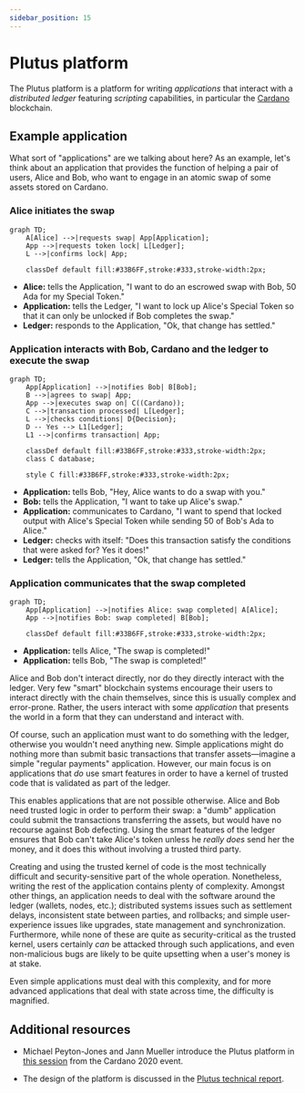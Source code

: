 ```yaml
---
sidebar_position: 15
---
```


# Plutus platform

The Plutus platform is a platform for writing *applications* that interact with a *distributed ledger* featuring *scripting* capabilities, in particular the [Cardano](../glossary.md#cardano) blockchain.

## Example application

What sort of "applications" are we talking about here?
As an example, let's think about an application that provides the function of helping a pair of users, Alice and Bob, who want to engage in an atomic swap of some assets stored on Cardano.

### Alice initiates the swap

```mermaid
graph TD;
    A[Alice] -->|requests swap| App[Application];
    App -->|requests token lock| L[Ledger];
    L -->|confirms lock| App;

    classDef default fill:#33B6FF,stroke:#333,stroke-width:2px;
```

- **Alice:** tells the Application, "I want to do an escrowed swap with Bob, 50 Ada for my Special Token."
- **Application:** tells the Ledger, "I want to lock up Alice's Special Token so that it can only be unlocked if Bob completes the swap."
- **Ledger:** responds to the Application, "Ok, that change has settled."

### Application interacts with Bob, Cardano and the ledger to execute the swap

```mermaid
graph TD;
    App[Application] -->|notifies Bob| B[Bob];
    B -->|agrees to swap| App;
    App -->|executes swap on| C((Cardano));
    C -->|transaction processed| L[Ledger];
    L -->|checks conditions| D{Decision};
    D -- Yes --> L1[Ledger];
    L1 -->|confirms transaction| App;

    classDef default fill:#33B6FF,stroke:#333,stroke-width:2px;
    class C database;

    style C fill:#33B6FF,stroke:#333,stroke-width:2px;
```


- **Application:** tells Bob, "Hey, Alice wants to do a swap with you."
- **Bob:** tells the Application, "I want to take up Alice's swap."
- **Application:** communicates to Cardano, "I want to spend that locked output with Alice's Special Token while sending 50 of Bob's Ada to Alice."
- **Ledger:** checks with itself: "Does this transaction satisfy the conditions that were asked for? Yes it does!"
- **Ledger:** tells the Application, "Ok, that change has settled."

### Application communicates that the swap completed

```mermaid
graph TD;
    App[Application] -->|notifies Alice: swap completed| A[Alice];
    App -->|notifies Bob: swap completed| B[Bob];

    classDef default fill:#33B6FF,stroke:#333,stroke-width:2px;
```

- **Application:** tells Alice, "The swap is completed!"
- **Application:** tells Bob, "The swap is completed!"

Alice and Bob don't interact directly, nor do they directly interact with the ledger.
Very few "smart" blockchain systems encourage their users to interact directly with the chain themselves, since this is usually complex and error-prone.
Rather, the users interact with some *application* that presents the world in a form that they can understand and interact with.

Of course, such an application must want to do something with the ledger, otherwise you wouldn't need anything new.
Simple applications might do nothing more than submit basic transactions that transfer assets&mdash;imagine a simple "regular payments" application.
However, our main focus is on applications that *do* use smart features in order to have a kernel of trusted code that is validated as part of the ledger.

This enables applications that are not possible otherwise.
Alice and Bob need trusted logic in order to perform their swap: a "dumb" application could submit the transactions transferring the assets, but would have no recourse against Bob defecting.
Using the smart features of the ledger ensures that Bob can't take Alice's token unless he *really does* send her the money, and it does this without involving a trusted third party.

Creating and using the trusted kernel of code is the most technically difficult and security-sensitive part of the whole operation.
Nonetheless, writing the rest of the application contains plenty of complexity.
Amongst other things, an application needs to deal with the software around the ledger (wallets, nodes, etc.); distributed systems issues such as settlement delays, inconsistent state between parties, and rollbacks; and simple user-experience issues like upgrades, state management and synchronization.
Furthermore, while none of these are quite as security-critical as the trusted kernel, users certainly *can* be attacked through such applications, and even non-malicious bugs are likely to be quite upsetting when a user's money is at stake.

Even simple applications must deal with this complexity, and for more advanced applications that deal with state across time, the difficulty is magnified.

## Additional resources

- Michael Peyton-Jones and Jann Mueller introduce the Plutus platform in [this session](https://youtu.be/usMPt8KpBeI?si=4zkS3J7Bq8aFxWbU) from the Cardano 2020 event.

- The design of the platform is discussed in the [Plutus technical report](https://plutus.cardano.intersectmbo.org/resources/plutus-report.pdf).
